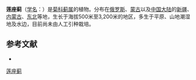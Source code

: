 {{Speciesbox
| name = 莲座蓟
| status = 
| status_system = 
| image =
| genus = Cirsium
| species = esculentum
| authority = (Sievers) C. A. Mey.
}}

'''莲座蓟'''（[[学名|学名]]：{{lang|la|''Cirsium esculentum''}}）是[[菊科|菊科]][[蓟属|蓟属]]的植物。分布在[[俄罗斯|俄罗斯]]、[[蒙古|蒙古]]以及[[中国大陆|中国大陆]]的[[新疆|新疆]]、[[内蒙古|内蒙古]]、[[中国东北地区|东北]]等地，生长于海拔500米至3,200米的地区，多生于平原、山地潮湿地及水边，目前尚未由人工引种栽培。

== 参考文献 ==
<div class="references-small">
* {{cite web| url =http://www.bioinfo.cn/db05/KmzwSpecies.php?action=view&id=3740| title =莲座蓟| work =《中国高等植物数据库全库》| publisher =中国科学院微生物研究所| author =昆明植物研究所| accessdate =2009-02-25| deadurl =yes| archiveurl =https://web.archive.org/web/20160305005359/http://www.bioinfo.cn/db05/KmzwSpecies.php?action=view&id=3740| archivedate =2016-03-05}}
</div>
{{Taxonbar|from=Q12848041}}

[[Category:蓟属|莲座蓟]]


{{植物小作品}}